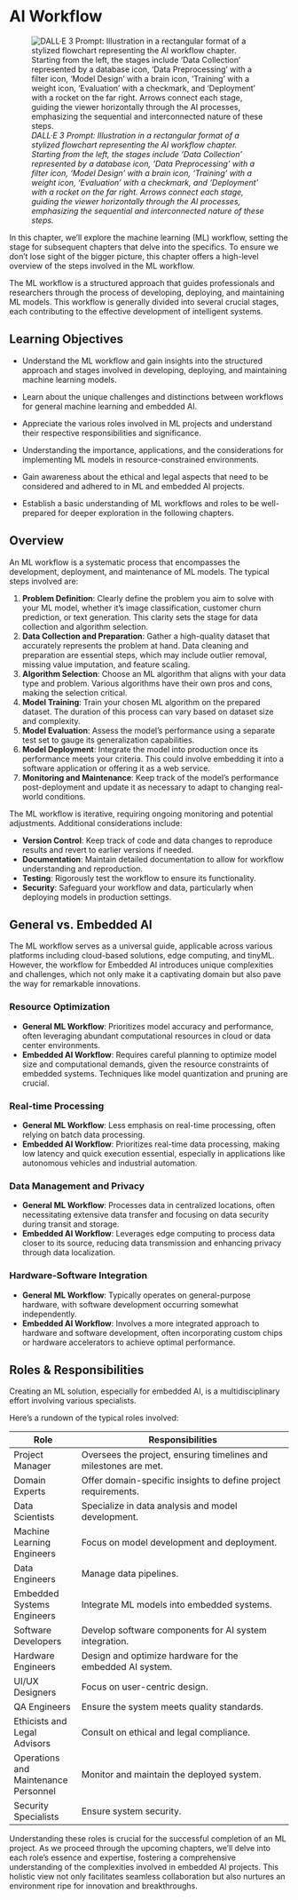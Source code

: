 # AI Workflow

![_DALL·E 3 Prompt: Illustration in a rectangular format of a stylized flowchart representing the AI workflow chapter. Starting from the left, the stages include 'Data Collection' represented by a database icon, 'Data Preprocessing' with a filter icon, 'Model Design' with a brain icon, 'Training' with a weight icon, 'Evaluation' with a checkmark, and 'Deployment' with a rocket on the far right. Arrows connect each stage, guiding the viewer horizontally through the AI processes, emphasizing the sequential and interconnected nature of these steps._](./images/cover_ai_workflow.png)

In this chapter, we'll explore the machine learning (ML) workflow, setting the stage for subsequent chapters that delve into the specifics. To ensure we don't lose sight of the bigger picture, this chapter offers a high-level overview of the steps involved in the ML workflow.

The ML workflow is a structured approach that guides professionals and researchers through the process of developing, deploying, and maintaining ML models. This workflow is generally divided into several crucial stages, each contributing to the effective development of intelligent systems.

::: {.callout-tip}
## Learning Objectives

* Understand the ML workflow and gain insights into the structured approach and stages involved in developing, deploying, and maintaining machine learning models.
   
* Learn about the unique challenges and distinctions between workflows for general machine learning and embedded AI.

* Appreciate the various roles involved in ML projects and understand their respective responsibilities and significance.

* Understanding the importance, applications, and the considerations for implementing ML models in resource-constrained environments.

* Gain awareness about the ethical and legal aspects that need to be considered and adhered to in ML and embedded AI projects.

* Establish a basic understanding of ML workflows and roles to be well-prepared for deeper exploration in the following chapters.

:::

## Overview

An ML workflow is a systematic process that encompasses the development, deployment, and maintenance of ML models. The typical steps involved are:

1. **Problem Definition**: Clearly define the problem you aim to solve with your ML model, whether it's image classification, customer churn prediction, or text generation. This clarity sets the stage for data collection and algorithm selection.
2. **Data Collection and Preparation**: Gather a high-quality dataset that accurately represents the problem at hand. Data cleaning and preparation are essential steps, which may include outlier removal, missing value imputation, and feature scaling.
3. **Algorithm Selection**: Choose an ML algorithm that aligns with your data type and problem. Various algorithms have their own pros and cons, making the selection critical.
4. **Model Training**: Train your chosen ML algorithm on the prepared dataset. The duration of this process can vary based on dataset size and complexity.
5. **Model Evaluation**: Assess the model's performance using a separate test set to gauge its generalization capabilities.
6. **Model Deployment**: Integrate the model into production once its performance meets your criteria. This could involve embedding it into a software application or offering it as a web service.
7. **Monitoring and Maintenance**: Keep track of the model's performance post-deployment and update it as necessary to adapt to changing real-world conditions.

The ML workflow is iterative, requiring ongoing monitoring and potential adjustments. Additional considerations include:

* **Version Control**: Keep track of code and data changes to reproduce results and revert to earlier versions if needed.
* **Documentation**: Maintain detailed documentation to allow for workflow understanding and reproduction.
* **Testing**: Rigorously test the workflow to ensure its functionality.
* **Security**: Safeguard your workflow and data, particularly when deploying models in production settings.

## General vs. Embedded AI

The ML workflow serves as a universal guide, applicable across various platforms including cloud-based solutions, edge computing, and tinyML. However, the workflow for Embedded AI introduces unique complexities and challenges, which not only make it a captivating domain but also pave the way for remarkable innovations.

### Resource Optimization
- **General ML Workflow**: Prioritizes model accuracy and performance, often leveraging abundant computational resources in cloud or data center environments.
- **Embedded AI Workflow**: Requires careful planning to optimize model size and computational demands, given the resource constraints of embedded systems. Techniques like model quantization and pruning are crucial.

### Real-time Processing
- **General ML Workflow**: Less emphasis on real-time processing, often relying on batch data processing.
- **Embedded AI Workflow**: Prioritizes real-time data processing, making low latency and quick execution essential, especially in applications like autonomous vehicles and industrial automation.

### Data Management and Privacy
- **General ML Workflow**: Processes data in centralized locations, often necessitating extensive data transfer and focusing on data security during transit and storage.
- **Embedded AI Workflow**: Leverages edge computing to process data closer to its source, reducing data transmission and enhancing privacy through data localization.

### Hardware-Software Integration
- **General ML Workflow**: Typically operates on general-purpose hardware, with software development occurring somewhat independently.
- **Embedded AI Workflow**: Involves a more integrated approach to hardware and software development, often incorporating custom chips or hardware accelerators to achieve optimal performance.

## Roles & Responsibilities

Creating an ML solution, especially for embedded AI, is a multidisciplinary effort involving various specialists. 

Here's a rundown of the typical roles involved:

| Role                           | Responsibilities                                                                                   |
|--------------------------------|----------------------------------------------------------------------------------------------------|
| Project Manager                | Oversees the project, ensuring timelines and milestones are met.                                    |
| Domain Experts                 | Offer domain-specific insights to define project requirements.                                      |
| Data Scientists                | Specialize in data analysis and model development.                                                  |
| Machine Learning Engineers     | Focus on model development and deployment.                                                          |
| Data Engineers                 | Manage data pipelines.                                                                              |
| Embedded Systems Engineers     | Integrate ML models into embedded systems.                                                          |
| Software Developers            | Develop software components for AI system integration.                                              |
| Hardware Engineers             | Design and optimize hardware for the embedded AI system.                                            |
| UI/UX Designers                | Focus on user-centric design.                                                                       |
| QA Engineers                   | Ensure the system meets quality standards.                                                          |
| Ethicists and Legal Advisors   | Consult on ethical and legal compliance.                                                            |
| Operations and Maintenance Personnel | Monitor and maintain the deployed system.                            |
| Security Specialists           | Ensure system security.                                                                             |

Understanding these roles is crucial for the successful completion of an ML project. As we proceed through the upcoming chapters, we'll delve into each role's essence and expertise, fostering a comprehensive understanding of the complexities involved in embedded AI projects. This holistic view not only facilitates seamless collaboration but also nurtures an environment ripe for innovation and breakthroughs.

